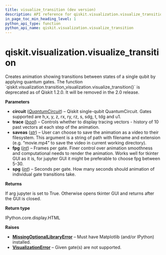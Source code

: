 ```yaml
---
title: visualize_transition (dev version)
description: API reference for qiskit.visualization.visualize_transition in the dev version of qiskit
in_page_toc_min_heading_level: 1
python_api_type: function
python_api_name: qiskit.visualization.visualize_transition
---
```


<span id="qiskit-visualization-visualize-transition" />

# qiskit.visualization.visualize\_transition

<Function id="qiskit.visualization.visualize_transition" isDedicatedPage={true} github="https://github.com/Qiskit/qiskit/tree/main/qiskit/visualization/transition_visualization.py#L125-L369" signature="qiskit.visualization.visualize_transition(circuit, trace=False, saveas=None, fpg=100, spg=2)">
  Creates animation showing transitions between states of a single qubit by applying quantum gates.

  <Admonition title="Deprecated since version 1.2.0" type="danger">
    The function `qiskit.visualization.transition_visualization.visualize_transition()` is deprecated as of Qiskit 1.2.0. It will be removed in the 2.0 release.
  </Admonition>

  **Parameters**

  *   **circuit** ([*QuantumCircuit*](qiskit.circuit.QuantumCircuit "qiskit.circuit.QuantumCircuit")) – Qiskit single-qubit QuantumCircuit. Gates supported are h,x, y, z, rx, ry, rz, s, sdg, t, tdg and u1.
  *   **trace** ([*bool*](https://docs.python.org/3/library/functions.html#bool "(in Python v3.13)")) – Controls whether to display tracing vectors - history of 10 past vectors at each step of the animation.
  *   **saveas** ([*str*](https://docs.python.org/3/library/stdtypes.html#str "(in Python v3.13)")) – User can choose to save the animation as a video to their filesystem. This argument is a string of path with filename and extension (e.g. “movie.mp4” to save the video in current working directory).
  *   **fpg** ([*int*](https://docs.python.org/3/library/functions.html#int "(in Python v3.13)")) – Frames per gate. Finer control over animation smoothness and computational needs to render the animation. Works well for tkinter GUI as it is, for jupyter GUI it might be preferable to choose fpg between 5-30.
  *   **spg** ([*int*](https://docs.python.org/3/library/functions.html#int "(in Python v3.13)")) – Seconds per gate. How many seconds should animation of individual gate transitions take.

  **Returns**

  If arg jupyter is set to True. Otherwise opens tkinter GUI and returns after the GUI is closed.

  **Return type**

  IPython.core.display.HTML

  **Raises**

  *   [**MissingOptionalLibraryError**](exceptions#qiskit.exceptions.MissingOptionalLibraryError "qiskit.exceptions.MissingOptionalLibraryError") – Must have Matplotlib (and/or IPython) installed.
  *   [**VisualizationError**](visualization#qiskit.visualization.VisualizationError "qiskit.visualization.VisualizationError") – Given gate(s) are not supported.
</Function>

